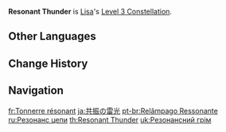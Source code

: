 {{Constellation Infobox
|image       = Constellation Resonant Thunder.png
|description = Increases the Level of [[Lightning Rose]] by 3.<br />Maximum upgrade level is 15.
|level       = 3
|character   = Lisa
|utility1    = Talent Level Increase
|utility2    = Elemental Burst Level Increase
}}
'''Resonant Thunder''' is [[Lisa]]'s [[Level 3 Constellation]].

==Other Languages==
{{Other Languages
|en      = Resonant Thunder
|zhs     = 谐振的雷光
|zhs_rm  = Xiézhèn de léi guāng
|zht     = 諧振的雷光
|zht_rm  = Xiézhèn de léi guāng
|zh_tl   = Resonant Thunder
|ja      = 共振の雷光
|ja_rm   = Kyoushin no Raikou
|ja_tl   = Resonant Lightning
|ko      = 공명의 뇌광
|ko_rm   = Gongmyeong-ui Noegwang
|ko_tl   = Resonant Lightning
|es      = Trueno resonante
|es_tl   = Resonant Thunder
|fr      = Tonnerre résonant
|fr_tl   = Resonant Thunder
|ru      = Резонанс цепи
|ru_tl   = Resonance of the Circuit
|th      = Resonant Thunder
|vi      = Sấm Sét Cộng Hưởng
|vi_tl   = Resonant Thunder
|de      = Resonanzdonner
|de_tl   = Response Thunder
|id      = Resonant Thunder
|pt      = Relâmpago Ressonante
|pt_tl   = Resonant Thunder
|tr      = Yankılanan Yıldırım
|tr_tl   = 
|it      = Lampo risonante
|it_tl   = Resonating Thunder
}}

==Change History==
{{Change History|1.0}}

==Navigation==
{{Talent Navbox|Lisa}}

[[fr:Tonnerre résonant]]
[[ja:共振の雷光]]
[[pt-br:Relâmpago Ressonante]]
[[ru:Резонанс цепи]]
[[th:Resonant Thunder]]
[[uk:Резонансний грім]]